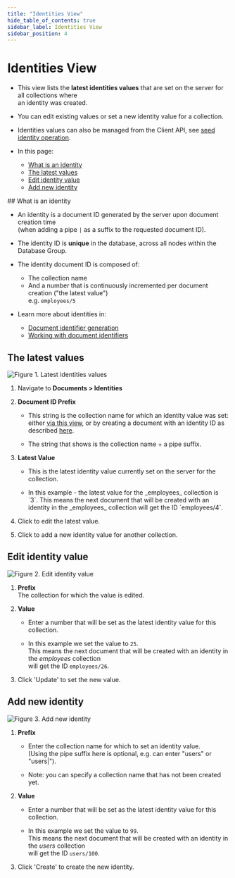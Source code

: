 ```yaml
---
title: "Identities View"
hide_table_of_contents: true
sidebar_label: Identities View
sidebar_position: 4
---
```



# Identities View
<Admonition type="note" title="">

* This view lists the __latest identities values__ that are set on the server for all collections where  
  an identity was created.

* You can edit existing values or set a new identity value for a collection.

* Identities values can also be managed from the Client API, see [seed identity operation](../../../client-api/operations/maintenance/identities/seed-identity.mdx).

* In this page:  
  * [What is an identity](../../../studio/database/documents/identities-view.mdx#what-is-an-identity)  
  * [The latest values](../../../studio/database/documents/identities-view.mdx#the-latest-values)  
  * [Edit identity value](../../../studio/database/documents/identities-view.mdx#edit-identity-value)  
  * [Add new identity](../../../studio/database/documents/identities-view.mdx#add-new-identity)  
</Admonition>
## What is an identity

* An identity is a document ID generated by the server upon document creation time  
  (when adding a pipe `|` as a suffix to the requested document ID).

* The identity ID is __unique__ in the database, across all nodes within the Database Group.

* The identity document ID is composed of:  
  * The collection name  
  * And a number that is continuously incremented per document creation ("the latest value")  
    e.g. `employees/5`

* Learn more about identities in:
  * [Document identifier generation](../../../server/kb/document-identifier-generation.mdx#strategy--3)
  * [Working with document identifiers](../../../client-api/document-identifiers/working-with-document-identifiers.mdx#identities)



## The latest values

![Figure 1. Latest identities values](./assets/identities-view-1.png)

1. Navigate to __Documents &gt; Identities__

2. __Document ID Prefix__  

   * This string is the collection name for which an identity value was set:  
     either [via this view](../../../studio/database/documents/identities-view.mdx#add-new-identity), 
     or by creating a document with an identity ID as described [here](../../../client-api/document-identifiers/working-with-document-identifiers.mdx#identities).  
   
   * The string that shows is the collection name + a pipe suffix.  

3. __Latest Value__  

   * This is the latest identity value currently set on the server for the collection.
   
   * <Admonition type="info" title="">
      In this example - the latest value for the _employees_ collection is `3`.  
      This means the next document that will be created with an identity in the _employees_ collection  
      will get the ID `employees/4`.
     </Admonition> 

4. Click to edit the latest value.

5. Click to add a new identity value for another collection.



## Edit identity value

![Figure 2. Edit identity value](./assets/identities-view-2.png)

1. __Prefix__  
   The collection for which the value is edited.

2. __Value__  

   * Enter a number that will be set as the latest identity value for this collection.

   * In this example we set the value to `25`.  
     This means the next document that will be created with an identity in the _employees_ collection  
     will get the ID `employees/26`.

3. Click 'Update' to set the new value.



## Add new identity

![Figure 3. Add new identity](./assets/identities-view-3.png)

1. __Prefix__  

   * Enter the collection name for which to set an identity value.  
     (Using the pipe suffix here is optional, e.g. can enter "users" or "users|").
   
   * Note: you can specify a collection name that has not been created yet.  

2. __Value__

    * Enter a number that will be set as the latest identity value for this collection.

    * In this example we set the value to `99`.  
      This means the next document that will be created with an identity in the _users_ collection  
      will get the ID `users/100`.

3. Click 'Create' to create the new identity.



